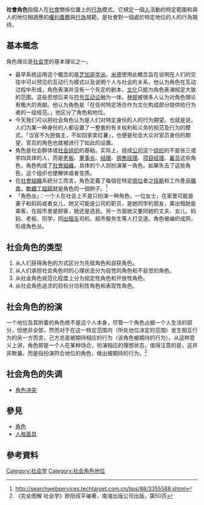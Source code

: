 {{Otheruses|subject=個人在社會關係位置上的行為模式介定|other=[[表演藝術|表演藝術]]形式所介定的單位角色|角色}}
'''社會角色'''指個人在[[社會|社會]]關係位置上的[[行為|行為]]模式。它規定一個[[人|人]]活動的特定範圍和與人的地位相適應的[[權利|權利]][[義務|義務]]與[[行為|行為]]規範，是社會對一個處於特定地位的人的行為期待。

== 基本概念 ==
角色理论是[[社会学|社会学]]的基本理论之一。
*最早系统运用这个概念的是[[芝加哥社會學派|芝加哥学派]]。[[米德|米德]]使用此概念旨在说明在人们的交往中可以预见的互动行为模式以及说明个人与社会的关系，他认为角色在互动过程中形成，角色表演并没有一个先定的剧本，[[文化|文化]]只能为角色表演规定大致的范围。这些思想后来与[[符号互动论|符号互动论]]融为一体。[[林顿|林顿]]被很多人认为对角色理论有极大的贡献。他认为角色是「在任何特定场合作为文化构成部分提供给行为者的一组规范。」他区分了角色和地位。
*今天我们可以把社会角色认为是人们对特定身份的人的行为期望。也就是说，人们为某一种身份的人都设置了一整套的有关权利和义务的规范及行为的模式。「当官不为民做主，不如回家卖红薯」，也便是社会大众对官员身份的期望，官员的角色也就被进行了如此的设置。
*角色是社会群体或[[社会组织|社会组织]]的基础。实际上，组成[[公司|公司]]这个[[组织|组织]]的不是张三或李四具体的人，而是[[老板|老板]]、[[董事长|董事长]]、[[经理|经理]]、[[销售经理|销售经理]]、[[项目经理|项目经理]]、[[雇员|雇员]]这些角色，角色构成了[[社會組織|社會組織]]，具体的个人则扮演某一角色。如果失去了这些角色，这个组织也便解体或者变质。
*在[[社會組織|社會組織]]系統分工而言，角色定義了每個在特定[[崗位|崗位]]者之[[技能|技能]]和工作產品[[職責|職責]]。[[軟體工程師|軟體工程師]]就是角色的一個例子。<ref>http://searchwebservices.techtarget.com.cn/tips/88/3355588.shtml{{dead link|date=2018年4月 |bot=InternetArchiveBot |fix-attempted=yes }}</ref>
*「角色丛」：一个人在社会上不是只扮演一种角色，一位女士，在家里可能是妻子和妈妈或者女儿，她又可能是公司的职员，是她同学的朋友，乘出租她是乘客，在超市里是顾客，她还是选民。另一方面她又要同她的丈夫、女儿、妈妈、老板、同学，同[[出租车|出租车]]司机、超市服务生等人打交道。角色被编织成网，形成角色丛。

==社会角色的类型==
#从人们获得角色的方式区分为先赋角色和自获角色。
#从人们承担社会角色时的心理状态分为自觉的角色和不自觉的角色。
#从社会角色规范化程度上分为规定性角色和开放性角色。 
#从社会角色追求的目标分功利性角色和表现性角色。

==社会角色的扮演==
一个地位及其附着的角色绝不是这个人本身，尽管一个角色占据一个人生活的部分，但绝非全部，然而对于在这一特定范围内（所处地位决定的范围）发生相互行为的另一方而言，己方总是被期待相应的行为（该角色被期待的行为）。从这种意义上讲，角色即是一个人在某种场合，扮演相应的理想状态，值得注意的是，这并非欺骗，而是指扮演符合地位的角色，做出被期待的行为。<ref>《完全图解 社会学》欧阳叔平编著，南海出版公司出版，第50页</ref>

==社会角色的失调==
*[[角色冲突|角色冲突]]

==參見==
*[[角色|角色]]
*[[人格面具|人格面具]]

==參考資料==
{{reflist}}



{{Authority control}}
[[Category:社会学|Category:社会学]]
[[Category:社会角色地位|Category:社会角色地位]]